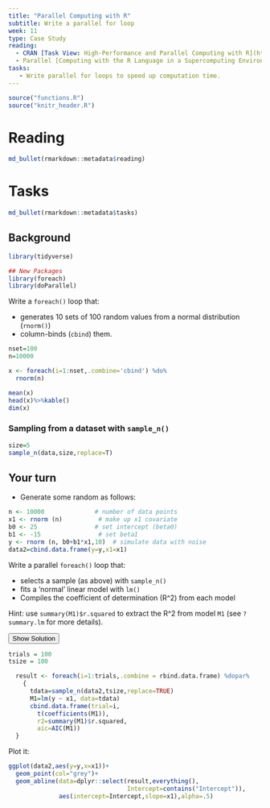 ```yaml
---
title: "Parallel Computing with R"
subtitle: Write a parallel for loop
week: 11
type: Case Study
reading:
  - CRAN [Task View: High-Performance and Parallel Computing with R](http://cran.r-project.org/web/views/HighPerformanceComputing.html)
  - Parallel [Computing with the R Language in a Supercomputing Environment](https://link.springer.com/chapter/10.1007/978-3-642-13872-0_64)
tasks:
   - Write parallel for loops to speed up computation time.
---
```


```r
source("functions.R")
source("knitr_header.R")
```

# Reading

```r
md_bullet(rmarkdown::metadata$reading)
```


# Tasks

```r
md_bullet(rmarkdown::metadata$tasks)
```

## Background

```r
library(tidyverse)

## New Packages
library(foreach)
library(doParallel)
```


Write a `foreach()` loop that:

* generates 10 sets of 100 random values from a normal distribution (`rnorm()`)
* column-binds (`cbind`) them.  

```r
nset=100
n=10000

x <- foreach(i=1:nset,.combine='cbind') %do% 
  rnorm(n)

mean(x)
head(x)%>%kable()
dim(x)
```


### Sampling from a dataset with `sample_n()`

```r
size=5
sample_n(data,size,replace=T)
```

## Your turn
* Generate some random as follows:

```r
n <- 10000              # number of data points
x1 <- rnorm (n)          # make up x1 covariate
b0 <- 25                # set intercept (beta0)
b1 <- -15                # set beta1
y <- rnorm (n, b0+b1*x1,10)  # simulate data with noise
data2=cbind.data.frame(y=y,x1=x1)
```

Write a parallel `foreach()` loop that:

* selects a sample (as above) with `sample_n()`
* fits a 'normal' linear model with `lm()`
* Compiles the coefficient of determination (R^2) from each model

Hint: use `summary(M1)$r.squared` to extract the R^2 from model `M1` (see `?summary.lm` for more details).

<button data-toggle="collapse" class="btn btn-primary btn-sm round" data-target="#demo2">Show Solution</button>
<div id="demo2" class="collapse">

```r
trials = 100
tsize = 100

  result <- foreach(i=1:trials,.combine = rbind.data.frame) %dopar% 
    {
      tdata=sample_n(data2,tsize,replace=TRUE)
      M1=lm(y ~ x1, data=tdata)
      cbind.data.frame(trial=i,
        t(coefficients(M1)),
        r2=summary(M1)$r.squared,
        aic=AIC(M1))
  }
```

Plot it:
```r
ggplot(data2,aes(y=y,x=x1))+
  geom_point(col="grey")+
  geom_abline(data=dplyr::select(result,everything(),
                                 Intercept=contains("Intercept")),
              aes(intercept=Intercept,slope=x1),alpha=.5)
```

</div>
</div>